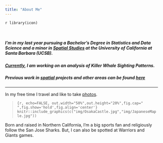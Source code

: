 ```yaml
---
title: "About Me"
---
```


`r library(icon)`

<br>

##### I'm in my last year pursuing a Bachelor’s Degree in Statistics and Data Science and a minor in [Spatial Studies](http://spatial.ucsb.edu/academic-minor/) at the University of California at Santa Barbara (UCSB).  


##### [Currently](https://catherinerauch.github.io/geog176A.html#current-work), I am working on an analysis of Killer Whale Sighting Patterns.

##### Previous work in [spatial](https://catherinerauch.github.io/geog176A.html#previous-work) projects and other areas can be found [here](https://catherinerauch.github.io/projects.html)

***

In my free time I travel and like to take [photos](https://vsco.co/catttrauc/gallery).

>```{r, echo=FALSE, out.width="50%",out.height="20%",fig.cap="   ",fig.show='hold',fig.align='center'}
knitr::include_graphics(c("img/OsakaCastle.jpg","img/JapaneseMaple.jpg"))
``` 

Born and raised in Northern California, I'm a big sports fan and religiously follow the San Jose Sharks. But, I can also be spotted at Warriors and Giants games. 